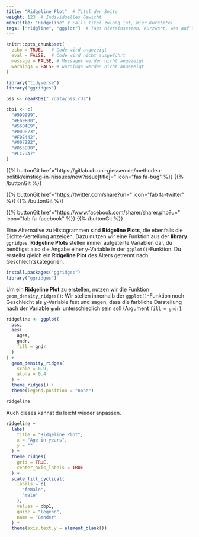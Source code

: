 ```yaml
---
title: "Ridgeline Plot"  # Titel der Seite
weight: 123  # Individuelles Gewicht 
menuTitle: "Ridgeline" # Falls Titel zulang ist, hier Kurztitel
tags: ["ridgline", "ggplot"]  # Tags hiereinsetzen; Kurzwort, was auf der Seite passsiert
---
```

```r
knitr::opts_chunk$set(
  echo = TRUE,   # Code wird angezeigt
  eval = FALSE,  # Code wird nicht ausgeführt
  message = FALSE, # Messages werden nicht angezeigt
  warnings = FALSE # warnings werden nicht angezeigt
)

library("tidyverse")
library("ggridges")

pss <- readRDS("./data/pss.rds")

cbp1 <- c(
  "#999999", 
  "#E69F00",
  "#56B4E9",
  "#009E73",
  "#F0E442", 
  "#0072B2",
  "#D55E00",
  "#CC79A7"
)
```

{{% buttonGit href=\"https\:\/\/gitlab.ub.uni-giessen.de\/methoden-politik\/einstieg-in-r\/issues\/new?issue[title]=\" icon=\"fas fa-bug\" %}} {{% /buttonGit %}} 

{{% buttonGit href=\"https\:\/\/twitter.com\/share?url=\" icon=\"fab fa-twitter\" %}} {{% /buttonGit %}}

{{% buttonGit href=\"https\:\/\/www.facebook.com\/sharer\/sharer.php?u=\" icon=\"fab fa-facebook\" %}} {{% /buttonGit %}}

Eine Alternative zu Histogrammen sind **Ridgeline Plots**, die ebenfalls die Dichte-Verteilung anzeigen. Dazu nutzen wir eine Funktion aus der **library** `ggridges`. **Ridgeline Plots** stellen immer aufgeteilte Variablen dar, du benötigst also die Angabe einer y-Variable in der `ggplot()`-Funktion. Du erstellst gleich ein **Ridgeline Plot** des Alters getrennt nach Geschlechtskategorien.

```r
install.packages("ggridges")
library("ggridges")
```

Um ein **Ridgeline Plot** zu erstellen, nutzen wir die Funktion `geom_density_ridges()`: Wir stellen innerhalb der `ggplot()`-Funktion noch Geschlecht als y-Variable fest und sagen, dass die farbliche Darstellung nach der Variable `gndr` unterschiedlich sein soll (Argument `fill = gndr`):
```r
ridgeline <- ggplot(
  pss, 
  aes(
    agea,
    gndr,
    fill = gndr
  )
) +
  geom_density_ridges(
    scale = 0.9,
    alpha = 0.4
  ) +
  theme_ridges() +
  theme(legend.position = "none")

ridgeline
```

Auch dieses kannst du leicht wieder anpassen.
```r
ridgeline + 
  labs(
    title = "Ridgeline Plot", 
    x = "Age in years",
    y = ""
  ) + 
  theme_ridges(
    grid = TRUE,
    center_axis_labels = TRUE
  ) + 
  scale_fill_cyclical(
    labels = c(
      "female", 
      "male"
    ),
    values = cbp1,
    guide = "legend",
    name = "Gender"
  ) +
  theme(axis.text.y = element_blank())
```
